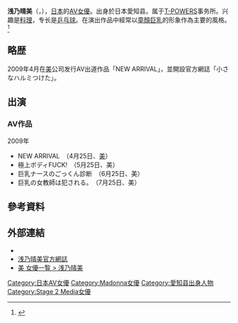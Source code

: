 {{AV女優|
|モデル名=浅乃 ハルミ
|ふりがな=あさの はるみ
|画像ファイル=
|別名=
|愛称=
|生年=1986
|生月=4
|生日=6
|出身地={{JPN}}・[[愛知县|愛知县]]
|血液型=B型
|時点=
|身長=158
|体重=
|バスト=91
|ウエスト=58
|ヒップ=83
|カップ=G
|股下=
|靴=
|身体備考=
|ジャンル=[[AV女優|AV女優]]
|AV出演期間=2009年 -

0
0

|活動備考=
|他の活動=
|その他=
}}
{{japanese|japanese=浅乃ハルミ|kana=あさの はるみ|romaji=Asano Harumi}}
'''浅乃晴美'''（{{lang-ja|浅乃ハルミ、あさの はるみ}}，{{bd|1986年|4月6日|||}}），[[日本|日本]]的[[AV女優|AV女優]]。出身於日本愛知县。属于[[T-POWERS|T-POWERS]]事务所。兴趣是[[料理|料理]]，专长是[[乒乓球|乒乓球]]。在演出作品中經常以[[童顏巨乳|童顏巨乳]]的形象作為主要的風格。<ref>{{cite web|title=好色爆乳娘 - 浅乃ハルミ|url=http://avno1.com/?action-channel-name-viewblogitem-itemid-4337|author=一劍浣春秋|publisher=[http://avno1.com/ avno1.com]|date=2010-05-05|accessdate=2011-01-06|archive-url=https://web.archive.org/web/20100824222619/http://avno1.com/?action-channel-name-viewblogitem-itemid-4337|archive-date=2010-08-24|dead-url=yes}}</ref>

== 略歴 ==
2009年4月在[[美|美]]公司发行AV出道作品「NEW ARRIVAL」，並開設官方網誌「小さなハルミつけた」。

== 出演 ==
=== AV作品 ===
; 2009年
* NEW ARRIVAL　（4月25日、[[美_(アダルトビデオ)|美]]）
* 極上ボディFUCK!　（5月25日、美）
* 巨乳ナースのごっくん診断　（6月25日、美）
* 巨乳の女教師は犯される。　（7月25日、美）

== 參考資料 ==
<references/>

== 外部連結 ==
* {{Twitter|Asanoofficial}}
* [https://web.archive.org/web/20101112021039/http://blog.livedoor.jp/asano_harumi/ 浅乃晴美官方網誌]
* [https://web.archive.org/web/20101123024705/http://bi-av.com/actress/29783/index.html 美 女優一覧 > 浅乃晴美]

{{DEFAULTSORT:Asano Harumi}}
[[Category:日本AV女優|Category:日本AV女優]]
[[Category:Madonna女優|Category:Madonna女優]]
[[Category:愛知县出身人物|Category:愛知县出身人物]]
[[Category:Stage_2_Media女優|Category:Stage 2 Media女優]]